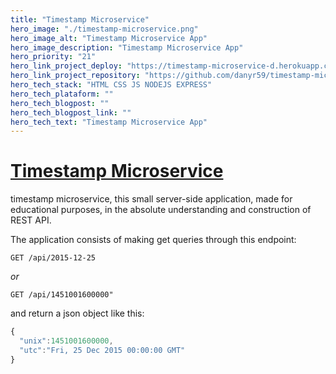 ```yaml
---
title: "Timestamp Microservice"
hero_image: "./timestamp-microservice.png"
hero_image_alt: "Timestamp Microservice App"
hero_image_description: "Timestamp Microservice App"
hero_priority: "21"
hero_link_project_deploy: "https://timestamp-microservice-d.herokuapp.com/"
hero_link_project_repository: "https://github.com/danyr59/timestamp-microservice"
hero_tech_stack: "HTML CSS JS NODEJS EXPRESS"
hero_tech_plataform: ""
hero_tech_blogpost: ""
hero_tech_blogpost_link: ""
hero_tech_text: "Timestamp Microservice App"
---
```


# [Timestamp Microservice ](https://timestamp-microservice-d.herokuapp.com/ "timestamp-microservice") 

timestamp microservice, this small server-side application, made for educational purposes, in the
absolute understanding and construction of REST API.

The application consists of making get queries through this endpoint:

```
GET /api/2015-12-25
```

*or*

```
GET /api/1451001600000"
```

and return a json object like this:

```js
{ 
  "unix":1451001600000,
  "utc":"Fri, 25 Dec 2015 00:00:00 GMT"
}
```
